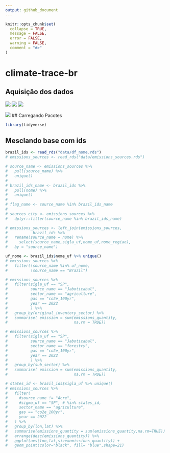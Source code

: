 ```yaml
---
output: github_document
---
```


<!-- README.md is generated from README.Rmd. Please edit that file -->

```r
knitr::opts_chunk$set(
  collapse = TRUE, 
  message = FALSE, 
  error = FALSE, 
  warning = FALSE,
  comment = "#>"
)
```


# climate-trace-br

## Aquisição dos dados

![](img/img-01.png)
![](img/img-02.png)
![](img/img-03.png)

![](img/img-04.png)
## Carregando Pacotes

```r
library(tidyverse)
```



## Mesclando base com ids

```r
brazil_ids <- read_rds("data/df_nome.rds")
# emissions_sources <- read_rds("data/emissions_sources.rds")
```

```r
# source_name <- emissions_sources %>% 
#   pull(source_name) %>% 
#   unique()
# 
# brazil_ids_name <- brazil_ids %>% 
#   pull(nome) %>% 
#   unique()
# 
# flag_name <- source_name %in% brazil_ids_name
# 
# sources_city <- emissions_sources %>% 
#   dplyr::filter(source_name %in% brazil_ids_name)

# emissions_sources <- left_join(emissions_sources,
#           brazil_ids %>% 
#   rename(source_name = nome) %>% 
#     select(source_name,sigla_uf,nome_uf,nome_regiao),
#   by = "source_name")
```

```r
uf_nome <- brazil_ids$nome_uf %>% unique()
# emissions_sources %>% 
#   filter(!source_name %in% uf_nome,
#          !source_name == "Brazil")

```



```r
# emissions_sources %>% 
#   filter(sigla_uf == "SP",
#          source_name == "Jaboticabal",
#          sector_name == "agriculture",
#          gas == "co2e_100yr",
#          year == 2022
#          ) %>% 
#   group_by(original_inventory_sector) %>% 
#   summarise( emission = sum(emissions_quantity,
#                             na.rm = TRUE))
```

```r
# emissions_sources %>% 
#   filter(sigla_uf == "SP",
#          source_name == "Jaboticabal",
#          sector_name == "forestry",
#          gas == "co2e_100yr",
#          year == 2022
#          ) %>%
#   group_by(sub_sector) %>% 
#   summarise( emission = sum(emissions_quantity,
#                             na.rm = TRUE))
```

```r
# states_id <- brazil_ids$sigla_uf %>% unique()
# emissions_sources %>% 
#   filter(
#     #source_name != "Acre",
#     #sigma_uf == "SP", # %in% states_id,
#     sector_name == "agriculture",
#     gas == "co2e_100yr",
#     year == 2022
#   ) %>% 
#   group_by(lon,lat) %>% 
#   summarise(emissions_quantity = sum(emissions_quantity,na.rm=TRUE)) %>% 
#   arrange(desc(emissions_quantity)) %>% 
#   ggplot(aes(lon,lat,size=emissions_quantity)) +
#   geom_point(color="black", fill= "blue",shape=21)
```

